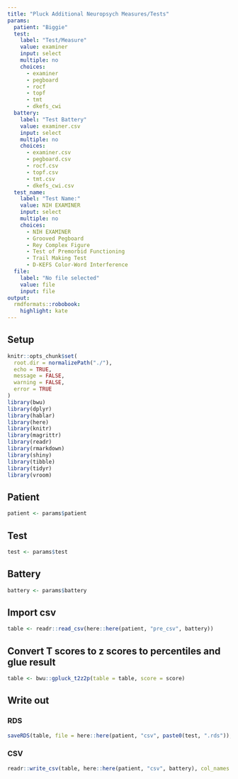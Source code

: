 ```yaml
---
title: "Pluck Additional Neuropsych Measures/Tests"
params:
  patient: "Biggie"
  test:
    label: "Test/Measure"
    value: examiner
    input: select
    multiple: no
    choices:
      - examiner
      - pegboard
      - rocf
      - topf
      - tmt
      - dkefs_cwi
  battery:
    label: "Test Battery"
    value: examiner.csv
    input: select
    multiple: no
    choices:
      - examiner.csv
      - pegboard.csv
      - rocf.csv
      - topf.csv
      - tmt.csv
      - dkefs_cwi.csv
  test_name:
    label: "Test Name:"
    value: NIH EXAMINER
    input: select
    multiple: no
    choices:
      - NIH EXAMINER
      - Grooved Pegboard
      - Rey Complex Figure
      - Test of Premorbid Functioning
      - Trail Making Test
      - D-KEFS Color-Word Interference
  file:
    label: "No file selected"
    value: file
    input: file
output:
  rmdformats::robobook:
    highlight: kate
---
```


## Setup

```r
knitr::opts_chunk$set(
  root.dir = normalizePath("./"),
  echo = TRUE,
  message = FALSE,
  warning = FALSE,
  error = TRUE
)
library(bwu)
library(dplyr)
library(hablar)
library(here)
library(knitr)
library(magrittr)
library(readr)
library(rmarkdown)
library(shiny)
library(tibble)
library(tidyr)
library(vroom)
```

## Patient

```r
patient <- params$patient
```

## Test

```r
test <- params$test
```

## Battery

```r
battery <- params$battery
```

## Import csv

```r
table <- readr::read_csv(here::here(patient, "pre_csv", battery))
```

## Convert T scores to z scores to percentiles and glue result

```r
table <- bwu::gpluck_t2z2p(table = table, score = score)
```

## Write out

### RDS

```r
saveRDS(table, file = here::here(patient, "csv", paste0(test, ".rds")), compress = FALSE)
```

### CSV

```r
readr::write_csv(table, here::here(patient, "csv", battery), col_names = TRUE, na = "")
```
